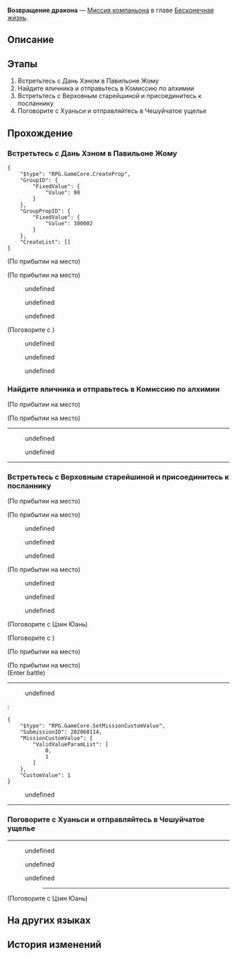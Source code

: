 {{Дополнить|Диалоги.}}
{{Миссия Инфобокс
|id              = 2020601
|Название        = 
|Изображение     = Миссия Освоения Возвращение дракона.png
|Тип             = Миссия компаньона
|События         = 
|Глава           = Бесконечная жизнь
|Условия         = Завершена [[Миссия Освоения]] ''[[Конец погребения, начало пути]]''
|Персонажи       = Дань Хэн; Леди-видьядхара; Луин; Первопроходец; Хуаньси; Цзин Юань
|СтартЛокация    = Возвышающее святилище
|Мир             = Лофу Сяньчжоу
|Локации         = Возвышающее святилище
|Предыдущая      = 
|Следующая       = 
|Награды         = Опыт Освоения*500; Звёздный нефрит*100; Путеводитель путешественника*3; Утраченный кристалл*3; Lifeless Blade*6; "Samudrartha"*1 { text = Samudrartha }; Кредиты*40 000
}}
'''Возвращение дракона''' — [[Миссия компаньона]] в главе [[Бесконечная жизнь]].

==Описание==
{{Описание|Дань Хэн и Байлу объединяют силы, чтобы окончательно запечатать Древо амброзии. Они предупреждают об этом мудрейших.<br />Однако Дань Хэн, возможно, не получит искомые ответы.}}

==Этапы==
# Встретьтесь с Дань Хэном в Павильоне Жому
# Найдите яличника и отправьтесь в Комиссию по алхимии
# Встретьтесь с Верховным старейшиной и присоединитесь к посланнику
# Поговорите с Хуаньси и отправляйтесь в Чешуйчатое ущелье

==Прохождение==
{{Дополнить}}

{{Диалог Конец}}

===Встретьтесь с Дань Хэном в Павильоне Жому===
{{Описание миссии|локация=Возвышающее святилище|Когда-то обречённый на вечное изгнание странник вернулся на Лофу. Дань Хэн, полный решимости столкнуться со своим прошлым, попросил вас сопроводить его на встрече с Верховным старейшиной видьядхара.<br />Вы и представить не могли, что Холодный Дракон о себе расскажет хоть что-то. Похоже, вам выпал редкий шанс. Пройдите этот путь и похвастайтесь перед Мартик.}}
{{Диалог Начало}}
<pre>{
	"$type": "RPG.GameCore.CreateProp",
	"GroupID": {
		"FixedValue": {
			"Value": 90
		}
	},
	"GroupPropID": {
		"FixedValue": {
			"Value": 300002
		}
	},
	"CreateList": []
}</pre>
;(По прибытии на место)

;(По прибытии на место)
<!--Unknown TalkSentence: 202063001-->
<!--Unknown TalkSentence: 202063002-->
<!--Unknown TalkSentence: 202063003-->
<!--Unknown TalkSentence: 202063004-->
<!--Unknown TalkSentence: 202063005-->
<!--Unknown TalkSentence: 202063006-->
<!--Unknown TalkSentence: 202063007-->
<!--Unknown TalkSentence: 202063008-->
<!--Unknown TalkSentence: 202063009-->
:{{Диалог|Стрелка}} undefined
:{{Диалог|Стрелка}} undefined
:{{Диалог|Стрелка}} undefined
:<!--Unknown TalkSentence: 202063013-->
<!--Unknown TalkSentence: 202063014-->
<!--Unknown TalkSentence: 202063015-->
<!--Unknown TalkSentence: 202063016-->
<!--Unknown TalkSentence: 202063017-->

;(Поговорите с )
<!--Unknown TalkSentence: 202063001-->
<!--Unknown TalkSentence: 202063002-->
<!--Unknown TalkSentence: 202063003-->
<!--Unknown TalkSentence: 202063004-->
<!--Unknown TalkSentence: 202063005-->
<!--Unknown TalkSentence: 202063006-->
<!--Unknown TalkSentence: 202063007-->
<!--Unknown TalkSentence: 202063008-->
<!--Unknown TalkSentence: 202063009-->
:{{Диалог|Стрелка}} undefined
:{{Диалог|Стрелка}} undefined
:{{Диалог|Стрелка}} undefined
:<!--Unknown TalkSentence: 202063013-->
<!--Unknown TalkSentence: 202063014-->
<!--Unknown TalkSentence: 202063015-->
<!--Unknown TalkSentence: 202063016-->
<!--Unknown TalkSentence: 202063017-->
{{Диалог Конец}}

===Найдите яличника и отправьтесь в Комиссию по алхимии===
{{Описание миссии|локация=Возвышающее святилище|Возвращение Дань Хэна домой - событие значимое, и требует уведомления Шести Колесничих Лофу и мудрейших видьядхара... Кажется, Дань Хэн уже обо всём договорился, так что вам следует отправиться с ним. Не получится просто использовать пространственный якорь, чтобы телепортироваться в Комиссию по алхимии в одиночку.<br />Дань Хэн не намеревался скрывать своё происхождение, это объясняет, почему в последнее время он так великодушен. Но что об этом думают видьядхара?..}}
{{Диалог Начало}}
;(По прибытии на место)

;(По прибытии на место)
----
<!--Unknown TalkSentence: 202063101-->
<!--Unknown TalkSentence: 202063102-->
<!--Unknown TalkSentence: 202063103-->
<!--Unknown TalkSentence: 202063104-->
:{{Диалог|Стрелка}} undefined
:{{Диалог|Стрелка}} undefined
<!--Unknown TalkSentence: 202063106-->
<!--Unknown TalkSentence: 202063107-->
<!--Unknown TalkSentence: 202063108-->
<!--Unknown TalkSentence: 202063113-->
<!--Unknown TalkSentence: 202063114-->
<!--Unknown TalkSentence: 202063115-->
----
{{Диалог Конец}}

===Встретьтесь с Верховным старейшиной и присоединитесь к посланнику===
{{Описание миссии|локация=Комиссия по алхимии|Дорога домой состоит не из вежливых приветствий, а из людей, отговаривающих Дань Хэна от встречи. Возможно, его возвращение на Лофу Сяньчжоу радует не всех...<br />И, кстати говоря, его узнают наверняка из-за того, что он не скрывается. Обычно сдержанный Дань Хэн к подобному не привык.}}
{{Диалог Начало}}
;(По прибытии на место)

;(По прибытии на место)
<!--Unknown TalkSentence: 202063201-->
<!--Unknown TalkSentence: 202063202-->
<!--Unknown TalkSentence: 202063203-->
<!--Unknown TalkSentence: 202063204-->
:{{Диалог|Стрелка}} undefined
:{{Диалог|Стрелка}} undefined
:{{Диалог|Стрелка}} undefined

;(По прибытии на место)
<!--Unknown TalkSentence: 202063201-->
<!--Unknown TalkSentence: 202063202-->
<!--Unknown TalkSentence: 202063203-->
<!--Unknown TalkSentence: 202063204-->
:{{Диалог|Стрелка}} undefined
:{{Диалог|Стрелка}} undefined
:{{Диалог|Стрелка}} undefined

;(Поговорите с Цзин Юань)
<!--Unknown TalkSentence: 202063601-->

;(Поговорите с )
<!--Unknown TalkSentence: 202063601-->
;(По прибытии на место)

;(По прибытии на место)
:{{tx}}
;(Enter battle)
::{{tx|Enemy list missing}}
----
<!--Unknown TalkSentence: 202063401-->
<!--Unknown TalkSentence: 202063402-->
<!--Unknown TalkSentence: 202063403-->
<!--Unknown TalkSentence: 202063404-->
<!--Unknown TalkSentence: 202063405-->
<!--Unknown TalkSentence: 202063406-->
:{{Диалог|Стрелка}} undefined
:<!--Unknown TalkSentence: 202063408-->
:<pre>{
	"$type": "RPG.GameCore.SetMissionCustomValue",
	"SubmissionID": 202060114,
	"MissionCustomValue": {
		"ValidValueParamList": [
			0,
			1
		]
	},
	"CustomValue": 1
}</pre>
:{{Диалог|Выход}} undefined
----
{{Диалог Конец}}

===Поговорите с Хуаньси и отправляйтесь в Чешуйчатое ущелье===
{{Описание миссии|локация=Комиссия по алхимии|Разобравшись с наёмниками, Дань Хэн решает не отвечать на приглашение мудрейших видьядхара и отправиться в Чешуйчатое ущелье, чтобы встретиться с Верховным старейшиной.<br />Вы мало знакомы с видьядхара, поэтому не уверены, нормально ли, что так много людей волнует местонахождение Верховного старейшины. Присутствие Дань Хэна подобно камню, от которого по воде пробегает рябь.}}
{{Диалог Начало}}
----
<!--Unknown TalkSentence: 202063701-->
<!--Unknown TalkSentence: 202063702-->
:{{Диалог|Стрелка}} undefined
:<!--Unknown TalkSentence: 202063704-->
:{{Диалог|Стрелка}} undefined
:<!--Unknown TalkSentence: 202063706-->
:{{Диалог|Стрелка}} undefined
:<!--Unknown TalkSentence: 202063708-->
:<!--Unknown TalkSentence: 202063709-->
::----

;(Поговорите с Цзин Юань)
<!--Unknown TalkSentence: 202063801-->
<!--Unknown TalkSentence: 202063802-->
{{Диалог Конец}}

==На других языках==
{{На других языках
|en   = The Dragon Returns Home
|zhs  = 龙返其乡
|zht  = 龍返其鄉
|ja   = 龍、其の郷に帰りて
|ko   = 용의 귀향
|es   = El dragón vuelve a su hogar
|fr   = Le retour du dragon
|ru   = Возвращение дракона
|th   = มังกรคืนถิ่น
|vi   = Rồng Hồi Hương
|de   = Der Drache kehrt heim
|id   = Sang Naga Kembali
|pt   = O Dragão Retorna ao Lar
}}

==История изменений==
{{История изменений|2.7}}
